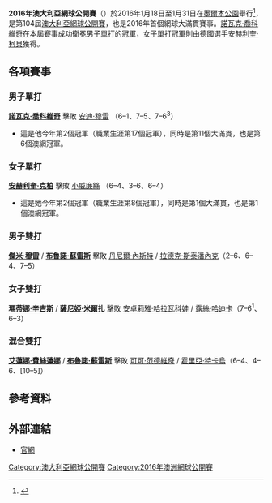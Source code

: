 {{NoteTA
|G1=Tennis
|G2=Country
}}
'''2016年澳大利亞網球公開賽'''（{{lang-en|2016 Australian Open}}）於2016年1月18日至1月31日在[[墨爾本公園|墨爾本公園]]舉行<ref>{{cite web|url=http://www.ticketliquidator.com/tix/australian-open-tickets.aspx|title=Australian Open Tickets|publisher=Ticketliquidator.com|accessdate=13 November 2013|archive-date=2016-04-02|archive-url=https://web.archive.org/web/20160402230252/http://www.ticketliquidator.com/tix/australian-open-tickets.aspx|dead-url=yes}}</ref>，是第104屆[[澳大利亞網球公開賽|澳大利亞網球公開賽]]，也是2016年首個網球大滿貫賽事。[[諾瓦克·喬科維奇|諾瓦克·喬科維奇]]在本屆賽事成功衛冕男子單打的冠軍，女子單打冠軍則由德國選手[[安赫利奎·柯貝|安赫利奎·柯貝]]獲得。

== 各項賽事 ==
=== 男子單打 ===
{{main|2016年澳洲網球公開賽男子單打比賽}}
{{flagicon|SRB}} '''[[諾瓦克·喬科維奇|諾瓦克·喬科維奇]]''' 擊敗 {{flagicon|GBR}} [[安迪·穆雷|安迪·穆雷]] （6–1、7–5、7–6<sup>3</sup>）
* 這是他今年第2個冠軍（職業生涯第17個冠軍），同時是第11個大滿貫，也是第6個澳網冠軍。

=== 女子單打 ===
{{main|2016年澳洲網球公開賽女子單打比賽}}
{{flagicon|GER}} '''[[安赫利奎·克柏|安赫利奎·克柏]]''' 擊敗 {{flagicon|USA}} [[小威廉絲|小威廉絲]] （6–4、3–6、6–4）
* 這是她今年第2個冠軍（職業生涯第8個冠軍），同時是第1個大滿貫，也是第1個澳網冠軍。

=== 男子雙打 ===
{{main|2016年澳洲網球公開賽男子雙打比賽}}
{{flagicon|GBR}} '''[[傑米·穆雷|傑米·穆雷]]''' / {{flagicon|BRA}} '''[[布魯諾·蘇雷斯|布魯諾·蘇雷斯]]''' 擊敗 {{flagicon|CAN}} [[丹尼爾·內斯特|丹尼爾·內斯特]] / {{flagicon|CZE}} [[拉德克·斯泰潘內克|拉德克·斯泰潘內克]]（2–6、6–4、7–5）

=== 女子雙打 ===
{{main|2016年澳洲網球公開賽女子雙打比賽}}
{{flagicon|SUI}} '''[[瑪蒂娜·辛吉斯|瑪蒂娜·辛吉斯]]''' / {{flagicon|IND}} '''[[薩尼婭·米爾扎|薩尼婭·米爾扎]]''' 擊敗 {{flagicon|CZE}} [[安卓莉雅·哈拉瓦科娃|安卓莉雅·哈拉瓦科娃]] / {{flagicon|CZE}} [[露絲·哈迪卡|露絲·哈迪卡]]（7–6<sup>1</sup>、6–3）

=== 混合雙打 ===
{{main|2016年澳洲網球公開賽混合雙打比賽}}
{{flagicon|RUS}} '''[[艾蓮娜·費絲蓮娜|艾蓮娜·費絲蓮娜]]''' / {{flagicon|BRA}} '''[[布魯諾·蘇雷斯|布魯諾·蘇雷斯]]''' 擊敗 {{flagicon|USA}} [[可可·范德維奇|可可·范德維奇]] / {{flagicon|ROM}} [[霍里亞·特卡烏|霍里亞·特卡烏]]（6–4、4–6、[10–5]）

==參考資料==
{{reflist}}
==外部連結==
{{Commons category|2016 Australian Open}}
* [https://web.archive.org/web/20140329004539/http://www.ausopen.com/index.html 官網]
  	
{{澳网列表}}

[[Category:澳大利亞網球公開賽|Category:澳大利亞網球公開賽]]
[[Category:2016年澳洲網球公開賽|Category:2016年澳洲網球公開賽]]